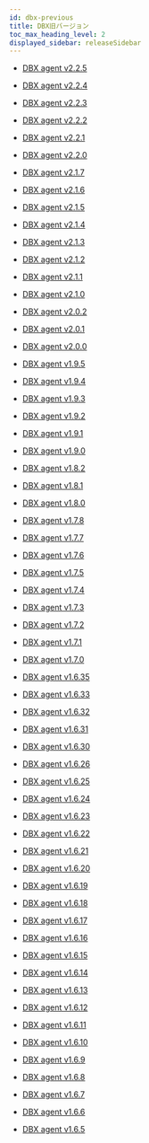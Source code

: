```yaml
---
id: dbx-previous
title: DBX旧バージョン
toc_max_heading_level: 2
displayed_sidebar: releaseSidebar
---
```


- [DBX agent v2.2.5](dbx-2_2_5)

- [DBX agent v2.2.4](dbx-2_2_4)

- [DBX agent v2.2.3](dbx-2_2_3)

- [DBX agent v2.2.2](dbx-2_2_2)

- [DBX agent v2.2.1](dbx-2_2_1)

- [DBX agent v2.2.0](dbx-2_2_0)

- [DBX agent v2.1.7](dbx-2_1_7)

- [DBX agent v2.1.6](dbx-2_1_6)

- [DBX agent v2.1.5](dbx-2_1_5)

- [DBX agent v2.1.4](dbx-2_1_4)

- [DBX agent v2.1.3](dbx-2_1_3)

- [DBX agent v2.1.2](dbx-2_1_2)

- [DBX agent v2.1.1](dbx-2_1_1)

- [DBX agent v2.1.0](dbx-2_1_0)

- [DBX agent v2.0.2](dbx-2_0_2)

- [DBX agent v2.0.1](dbx-2_0_1)

- [DBX agent v2.0.0](dbx-2_0_0)

- [DBX agent v1.9.5](dbx-1_9_5)

- [DBX agent v1.9.4](dbx-1_9_4)

- [DBX agent v1.9.3](dbx-1_9_3)

- [DBX agent v1.9.2](dbx-1_9_2)

- [DBX agent v1.9.1](dbx-1_9_1)

- [DBX agent v1.9.0](dbx-1_9_0)

- [DBX agent v1.8.2](dbx-1_8_2)

- [DBX agent v1.8.1](dbx-1_8_1)

- [DBX agent v1.8.0](dbx-1_8_0)

- [DBX agent v1.7.8](dbx-1_7_8)

- [DBX agent v1.7.7](dbx-1_7_7)

- [DBX agent v1.7.6](dbx-1_7_6)

- [DBX agent v1.7.5](dbx-1_7_5)

- [DBX agent v1.7.4](dbx-1_7_4)

- [DBX agent v1.7.3](dbx-1_7_3)

- [DBX agent v1.7.2](dbx-1_7_2)

- [DBX agent v1.7.1](dbx-1_7_1)

- [DBX agent v1.7.0](dbx-1_7_0)

- [DBX agent v1.6.35](dbx-1_6_35)

- [DBX agent v1.6.33](dbx-1_6_33)

- [DBX agent v1.6.32](dbx-1_6_32)

- [DBX agent v1.6.31](dbx-1_6_31)

- [DBX agent v1.6.30](dbx-1_6_30)

- [DBX agent v1.6.26](dbx-1_6_26)

- [DBX agent v1.6.25](dbx-1_6_25)

- [DBX agent v1.6.24](dbx-1_6_24)

- [DBX agent v1.6.23](dbx-1_6_23)

- [DBX agent v1.6.22](dbx-1_6_22)

- [DBX agent v1.6.21](dbx-1_6_21)

- [DBX agent v1.6.20](dbx-1_6_20)

- [DBX agent v1.6.19](dbx-1_6_19)

- [DBX agent v1.6.18](dbx-1_6_18)

- [DBX agent v1.6.17](dbx-1_6_17)

- [DBX agent v1.6.16](dbx-1_6_16)

- [DBX agent v1.6.15](dbx-1_6_15)

- [DBX agent v1.6.14](dbx-1_6_14)

- [DBX agent v1.6.13](dbx-1_6_13)

- [DBX agent v1.6.12](dbx-1_6_12)

- [DBX agent v1.6.11](dbx-1_6_11)

- [DBX agent v1.6.10](dbx-1_6_10)

- [DBX agent v1.6.9](dbx-1_6_9)

- [DBX agent v1.6.8](dbx-1_6_8)

- [DBX agent v1.6.7](dbx-1_6_7)

- [DBX agent v1.6.6](dbx-1_6_6)

- [DBX agent v1.6.5](dbx-1_6_5)
